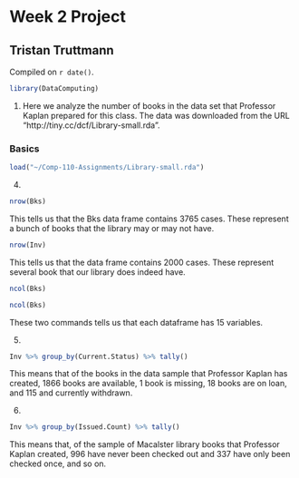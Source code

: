 # Week 2 Project

## Tristan Truttmann

<!-- leave this material as is -->
Compiled on `r date()`.

```r
library(DataComputing)
```
<!-- put your content after this line -->

(1) Here we analyze the number of books in the data set that Professor Kaplan prepared for this class.  The data was downloaded from the URL "http://tiny.cc/dcf/Library-small.rda".  

### Basics 

```r
load("~/Comp-110-Assignments/Library-small.rda")
```

(4) 

```r
nrow(Bks)
```

This tells us that the Bks data frame contains 3765 cases. These represent a bunch of books that the library may or may not have.  

```r
nrow(Inv)
```

This tells us that the data frame contains 2000 cases.  These represent several book that our library does indeed have.  

```r
ncol(Bks)
```

```r
ncol(Bks)
```

These two commands tells us that each dataframe has 15 variables.  

(5)

```r
Inv %>% group_by(Current.Status) %>% tally()
```

This means that of the books in the data sample that Professor Kaplan has created, 1866 books are available, 1 book is missing, 18 books are on loan, and 115 and currently withdrawn.

(6)

```r
Inv %>% group_by(Issued.Count) %>% tally() 
```

This means that, of the sample of Macalster library books that Professor Kaplan created, 996 have never been checked out and 337 have only been checked once, and so on.  
